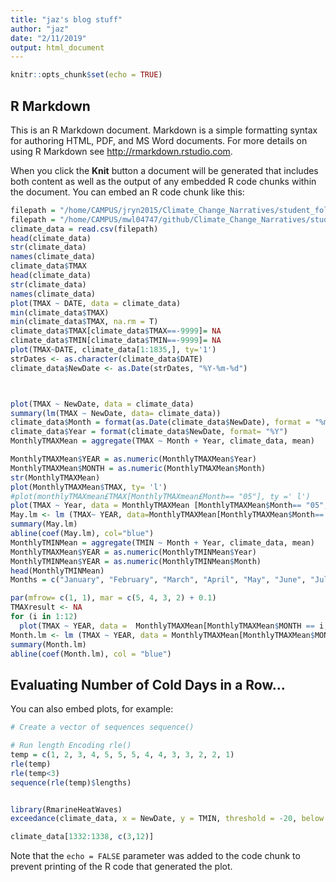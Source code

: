 ```yaml
---
title: "jaz's blog stuff"
author: "jaz"
date: "2/11/2019"
output: html_document
---
```


```r
knitr::opts_chunk$set(echo = TRUE)
```

## R Markdown

This is an R Markdown document. Markdown is a simple formatting syntax for authoring HTML, PDF, and MS Word documents. For more details on using R Markdown see <http://rmarkdown.rstudio.com>.

When you click the **Knit** button a document will be generated that includes both content as well as the output of any embedded R code chunks within the document. You can embed an R code chunk like this:

```r
filepath = "/home/CAMPUS/jryn2015/Climate_Change_Narratives/student_folders/Randle/chicagodata.csv"
filepath = "/home/CAMPUS/mwl04747/github/Climate_Change_Narratives/student_folders/Randle/chicagodata.csv"
climate_data = read.csv(filepath)
head(climate_data)
str(climate_data)
names(climate_data)
climate_data$TMAX
head(climate_data)
str(climate_data)
names(climate_data)
plot(TMAX ~ DATE, data = climate_data)
min(climate_data$TMAX)
min(climate_data$TMAX, na.rm = T)
climate_data$TMAX[climate_data$TMAX==-9999]= NA
climate_data$TMIN[climate_data$TMIN==-9999]= NA
plot(TMAX~DATE, climate_data[1:1835,], ty='1')
strDates <- as.character(climate_data$DATE)
climate_data$NewDate <- as.Date(strDates, "%Y-%m-%d")



plot(TMAX ~ NewDate, data = climate_data)
summary(lm(TMAX ~ NewDate, data= climate_data))
climate_data$Month = format(as.Date(climate_data$NewDate), format = "%m")
climate_data$Year = format(climate_data$NewDate, format= "%Y")
MonthlyTMAXMean = aggregate(TMAX ~ Month + Year, climate_data, mean)

MonthlyTMAXMean$YEAR = as.numeric(MonthlyTMAXMean$Year)
MonthlyTMAXMean$MONTH = as.numeric(MonthlyTMAXMean$Month)
str(MonthlyTMAXMean)
plot(MonthlyTMAXMean$TMAX, ty= 'l')
#plot(monthlyTMAXmean£TMAX[MonthlyTMAXmean£Month== "05"], ty =' l')
plot(TMAX ~ Year, data = MonthlyTMAXMean [MonthlyTMAXMean$Month== "05",], ty= 'l', xlim=c(1950,2020))
May.lm <- lm (TMAX~ YEAR, data=MonthlyTMAXMean[MonthlyTMAXMean$Month== "05",])
summary(May.lm)
abline(coef(May.lm), col="blue")
MonthlyTMINMean = aggregate(TMIN ~ Month + Year, climate_data, mean)
MonthlyTMAXMean$YEAR = as.numeric(MonthlyTMINMean$Year)
MonthlyTMINMean$YEAR = as.numeric(MonthlyTMINMean$Month)
head(MonthlyTMINMean)
Months = c("January", "February", "March", "April", "May", "June", "July", "August", "September", "October", "November", "December")

par(mfrow= c(1, 1), mar = c(5, 4, 3, 2) + 0.1)
TMAXresult <- NA
for (i in 1:12)
  plot(TMAX ~ YEAR, data =  MonthlyTMAXMean[MonthlyTMAXMean$MONTH == i,], ty= "l", las = 1, xlim = c(1928, 2020), main = Months [i])
Month.lm <- lm (TMAX ~ YEAR, data = MonthlyTMAXMean[MonthlyTMAXMean$MONTH == i,])
summary(Month.lm)
abline(coef(Month.lm), col = "blue")


```

## Evaluating Number of Cold Days in a Row...

You can also embed plots, for example:

```r
# Create a vector of sequences sequence()

# Run length Encoding rle()
temp = c(1, 2, 3, 4, 5, 5, 5, 4, 4, 3, 3, 2, 2, 1)
rle(temp)
rle(temp<3)
sequence(rle(temp)$lengths)


library(RmarineHeatWaves)
exceedance(climate_data, x = NewDate, y = TMIN, threshold = -20, below = TRUE, min_duration = 4, join_across_gaps = TRUE, max_gap = 2, max_pad_length = 3)

climate_data[1332:1338, c(3,12)]

```

Note that the `echo = FALSE` parameter was added to the code chunk to prevent printing of the R code that generated the plot.
